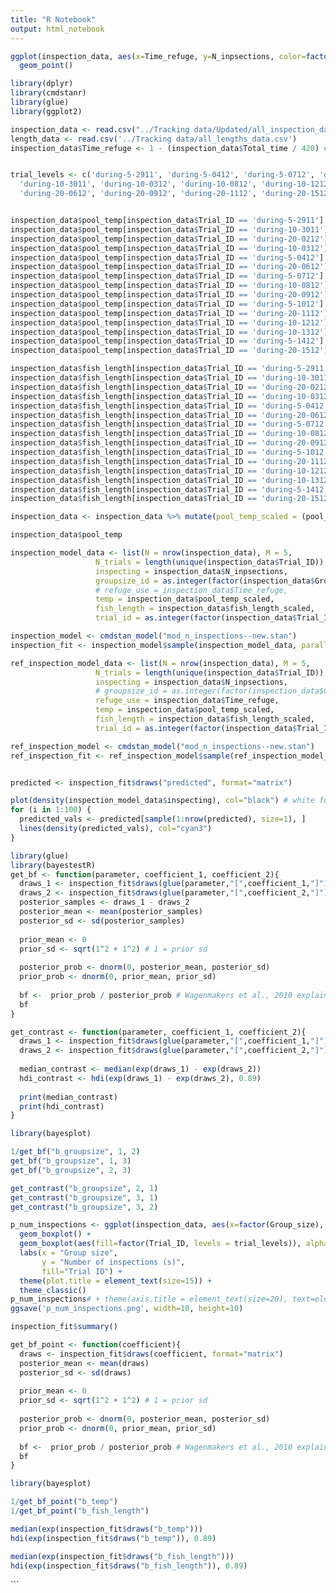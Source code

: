 ```yaml
---
title: "R Notebook"
output: html_notebook
---
```


```r
ggplot(inspection_data, aes(x=Time_refuge, y=N_inpsections, color=factor(Group_size))) +
  geom_point()

```


```r
library(dplyr)
library(cmdstanr)
library(glue)
library(ggplot2)
```

```r
inspection_data <- read.csv("../Tracking data/Updated/all_inspection_data.csv")
length_data <- read.csv('../Tracking data/all_lengths_data.csv')
inspection_data$Time_refuge <- 1 - (inspection_data$Total_time / 420) # 1 - (time not in refuge / total time)


trial_levels <- c('during-5-2911', 'during-5-0412', 'during-5-0712', 'during-5-1012', 'during-5-1412',
  'during-10-3011', 'during-10-0312', 'during-10-0812', 'during-10-1212', 'during-10-1312','during-20-0212',
  'during-20-0612', 'during-20-0912', 'during-20-1112', 'during-20-1512')


inspection_data$pool_temp[inspection_data$Trial_ID == 'during-5-2911'] = 23.6
inspection_data$pool_temp[inspection_data$Trial_ID == 'during-10-3011'] = 24
inspection_data$pool_temp[inspection_data$Trial_ID == 'during-20-0212'] = 23.8
inspection_data$pool_temp[inspection_data$Trial_ID == 'during-10-0312'] = 24.2
inspection_data$pool_temp[inspection_data$Trial_ID == 'during-5-0412'] = 24.3
inspection_data$pool_temp[inspection_data$Trial_ID == 'during-20-0612'] = 24.5
inspection_data$pool_temp[inspection_data$Trial_ID == 'during-5-0712'] = 24.6
inspection_data$pool_temp[inspection_data$Trial_ID == 'during-10-0812'] = 24.2
inspection_data$pool_temp[inspection_data$Trial_ID == 'during-20-0912'] = 24.4
inspection_data$pool_temp[inspection_data$Trial_ID == 'during-5-1012'] = 24.1
inspection_data$pool_temp[inspection_data$Trial_ID == 'during-20-1112'] = 24.2
inspection_data$pool_temp[inspection_data$Trial_ID == 'during-10-1212'] = 24.5
inspection_data$pool_temp[inspection_data$Trial_ID == 'during-10-1312'] = 24
inspection_data$pool_temp[inspection_data$Trial_ID == 'during-5-1412'] = 25
inspection_data$pool_temp[inspection_data$Trial_ID == 'during-20-1512'] = 23.8

inspection_data$fish_length[inspection_data$Trial_ID == 'during-5-2911'] = mean(length_data$Length[length_data$Date == '2911'])
inspection_data$fish_length[inspection_data$Trial_ID == 'during-10-3011'] = mean(length_data$Length[length_data$Date == '3011'])
inspection_data$fish_length[inspection_data$Trial_ID == 'during-20-0212'] = mean(length_data$Length[length_data$Date == '212'])
inspection_data$fish_length[inspection_data$Trial_ID == 'during-10-0312'] = mean(length_data$Length[length_data$Date == '312'])
inspection_data$fish_length[inspection_data$Trial_ID == 'during-5-0412'] = mean(length_data$Length[length_data$Date == '412'])
inspection_data$fish_length[inspection_data$Trial_ID == 'during-20-0612'] = mean(length_data$Length[length_data$Date == '612'])
inspection_data$fish_length[inspection_data$Trial_ID == 'during-5-0712'] = mean(length_data$Length[length_data$Date == '712'])
inspection_data$fish_length[inspection_data$Trial_ID == 'during-10-0812'] = mean(length_data$Length[length_data$Date == '812'])
inspection_data$fish_length[inspection_data$Trial_ID == 'during-20-0912'] = mean(length_data$Length[length_data$Date == '912'])
inspection_data$fish_length[inspection_data$Trial_ID == 'during-5-1012'] = mean(length_data$Length[length_data$Date == '1012'])
inspection_data$fish_length[inspection_data$Trial_ID == 'during-20-1112'] = mean(length_data$Length[length_data$Date == '1112'])
inspection_data$fish_length[inspection_data$Trial_ID == 'during-10-1212'] = mean(length_data$Length[length_data$Date == '1212'])
inspection_data$fish_length[inspection_data$Trial_ID == 'during-10-1312'] = mean(length_data$Length[length_data$Date == '1312'])
inspection_data$fish_length[inspection_data$Trial_ID == 'during-5-1412'] = mean(length_data$Length[length_data$Date == '1412'])
inspection_data$fish_length[inspection_data$Trial_ID == 'during-20-1512'] = mean(length_data$Length[length_data$Date == '1512'])

inspection_data <- inspection_data %>% mutate(pool_temp_scaled = (pool_temp - mean(pool_temp))/sd(pool_temp), fish_length_scaled = (fish_length - mean(fish_length))/sd(fish_length))

```

```r
inspection_data$pool_temp
```
```r
inspection_model_data <- list(N = nrow(inspection_data), M = 5,
                   N_trials = length(unique(inspection_data$Trial_ID)),
                   inspecting = inspection_data$N_inpsections,
                   groupsize_id = as.integer(factor(inspection_data$Group_size, levels = c("5", "10", "20"))),
                   # refuge_use = inspection_data$Time_refuge,
                   temp = inspection_data$pool_temp_scaled,
                   fish_length = inspection_data$fish_length_scaled,
                   trial_id = as.integer(factor(inspection_data$Trial_ID)))

inspection_model <- cmdstan_model("mod_n_inspections--new.stan")
inspection_fit <- inspection_model$sample(inspection_model_data, parallel_chains = 4, refresh=500)

```


```r
ref_inspection_model_data <- list(N = nrow(inspection_data), M = 5,
                   N_trials = length(unique(inspection_data$Trial_ID)),
                   inspecting = inspection_data$N_inpsections,
                   # groupsize_id = as.integer(factor(inspection_data$Group_size, levels = c("5", "10", "20"))),
                   refuge_use = inspection_data$Time_refuge,
                   temp = inspection_data$pool_temp_scaled,
                   fish_length = inspection_data$fish_length_scaled,
                   trial_id = as.integer(factor(inspection_data$Trial_ID)))

ref_inspection_model <- cmdstan_model("mod_n_inspections--new.stan")
ref_inspection_fit <- ref_inspection_model$sample(ref_inspection_model_data, parallel_chains = 4, refresh=500)

```

```r
```


```r
predicted <- inspection_fit$draws("predicted", format="matrix")

plot(density(inspection_model_data$inspecting), col="black") # white for prior checks!
for (i in 1:100) {
  predicted_vals <- predicted[sample(1:nrow(predicted), size=1), ]
  lines(density(predicted_vals), col="cyan3")
}

```

```r
library(glue)
library(bayestestR)
get_bf <- function(parameter, coefficient_1, coefficient_2){
  draws_1 <- inspection_fit$draws(glue(parameter,"[",coefficient_1,"]"), format="matrix")
  draws_2 <- inspection_fit$draws(glue(parameter,"[",coefficient_2,"]"), format="matrix")
  posterior_samples <- draws_1 - draws_2
  posterior_mean <- mean(posterior_samples)
  posterior_sd <- sd(posterior_samples)
  
  prior_mean <- 0
  prior_sd <- sqrt(1^2 + 1^2) # 1 = prior sd
  
  posterior_prob <- dnorm(0, posterior_mean, posterior_sd)
  prior_prob <- dnorm(0, prior_mean, prior_sd)
  
  bf <-  prior_prob / posterior_prob # Wagenmakers et al., 2010 explains how this works -- prior / posterior give prob of posterior.
  bf
}

get_contrast <- function(parameter, coefficient_1, coefficient_2){
  draws_1 <- inspection_fit$draws(glue(parameter,"[",coefficient_1,"]"), format="matrix")
  draws_2 <- inspection_fit$draws(glue(parameter,"[",coefficient_2,"]"), format="matrix")
  
  median_contrast <- median(exp(draws_1) - exp(draws_2))
  hdi_contrast <- hdi(exp(draws_1) - exp(draws_2), 0.89)
  
  print(median_contrast)
  print(hdi_contrast)
}
```

```r
library(bayesplot)

1/get_bf("b_groupsize", 1, 2)
get_bf("b_groupsize", 1, 3)
get_bf("b_groupsize", 2, 3)

get_contrast("b_groupsize", 2, 1)
get_contrast("b_groupsize", 3, 1)
get_contrast("b_groupsize", 3, 2)

```

```r
p_num_inspections <- ggplot(inspection_data, aes(x=factor(Group_size), y=N_inpsections)) + 
  geom_boxplot() +
  geom_boxplot(aes(fill=factor(Trial_ID, levels = trial_levels)), alpha=0.5) +
  labs(x = "Group size",
       y = "Number of inspections (s)",
       fill="Trial ID") +
  theme(plot.title = element_text(size=15)) +
  theme_classic()
p_num_inspections# + theme(axis.title = element_text(size=20), text=element_text(size=15))
ggsave('p_num_inspections.png', width=10, height=10)

```

```r
inspection_fit$summary()
```

```r
get_bf_point <- function(coefficient){
  draws <- inspection_fit$draws(coefficient, format="matrix")
  posterior_mean <- mean(draws)
  posterior_sd <- sd(draws)
  
  prior_mean <- 0
  prior_sd <- sqrt(1^2 + 1^2) # 1 = prior sd
  
  posterior_prob <- dnorm(0, posterior_mean, posterior_sd)
  prior_prob <- dnorm(0, prior_mean, prior_sd)
  
  bf <-  prior_prob / posterior_prob # Wagenmakers et al., 2010 explains how this works -- prior / posterior give prob of posterior.
  bf
}
```


```r
library(bayesplot)

1/get_bf_point("b_temp")
1/get_bf_point("b_fish_length")

median(exp(inspection_fit$draws("b_temp")))
hdi(exp(inspection_fit$draws("b_temp")), 0.89)

median(exp(inspection_fit$draws("b_fish_length")))
hdi(exp(inspection_fit$draws("b_fish_length")), 0.89)

```

```

